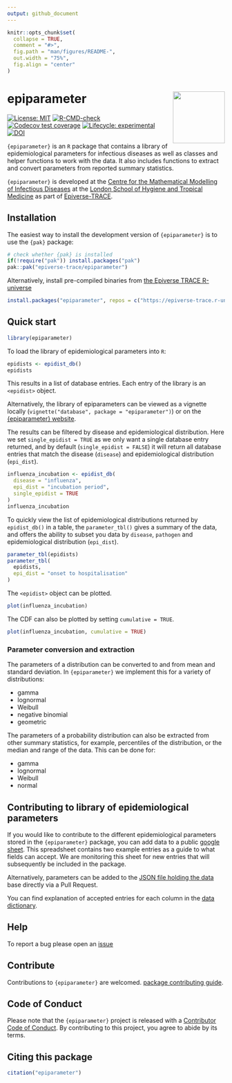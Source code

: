 ```yaml
---
output: github_document
---
```


<!-- README.md is generated from README.Rmd. Please edit that file -->

```r
knitr::opts_chunk$set(
  collapse = TRUE,
  comment = "#>",
  fig.path = "man/figures/README-",
  out.width = "75%",
  fig.align = "center"
)
```

# epiparameter <img src="man/figures/logo.png" align="right" width="120" />

<!-- badges: start -->
[![License: MIT](https://img.shields.io/badge/License-MIT-yellow.svg)](https://opensource.org/licenses/MIT)
[![R-CMD-check](https://github.com/epiverse-trace/epiparameter/actions/workflows/R-CMD-check.yaml/badge.svg)](https://github.com/epiverse-trace/epiparameter/actions/workflows/R-CMD-check.yaml)
[![Codecov test coverage](https://codecov.io/gh/epiverse-trace/epiparameter/branch/main/graph/badge.svg)](https://app.codecov.io/gh/epiverse-trace/epiparameter?branch=main)
[![Lifecycle: experimental](https://img.shields.io/badge/lifecycle-experimental-orange.svg)](https://lifecycle.r-lib.org/articles/stages.html#experimental)
[![DOI](https://zenodo.org/badge/DOI/10.5281/zenodo.11110881.svg)](https://doi.org/10.5281/zenodo.11110881)
<!-- badges: end -->

`{epiparameter}` is an `R` package that contains a library of epidemiological parameters for infectious diseases as well as classes and helper functions to work with the data. It also includes functions to extract and convert parameters from reported summary statistics.

`{epiparameter}` is developed at the [Centre for the Mathematical Modelling of Infectious Diseases](https://www.lshtm.ac.uk/research/centres/centre-mathematical-modelling-infectious-diseases) at the [London School of Hygiene and Tropical Medicine](https://www.lshtm.ac.uk/) as part of [Epiverse-TRACE](https://data.org/initiatives/epiverse/).


## Installation

The easiest way to install the development version of `{epiparameter}` is to use the `{pak}` package:

``` r
# check whether {pak} is installed
if(!require("pak")) install.packages("pak")
pak::pak("epiverse-trace/epiparameter")
```

Alternatively, install pre-compiled binaries from [the Epiverse TRACE R-universe](https://epiverse-trace.r-universe.dev/epiparameter)

```r
install.packages("epiparameter", repos = c("https://epiverse-trace.r-universe.dev", "https://cloud.r-project.org"))
```

## Quick start

```r
library(epiparameter)
```

To load the library of epidemiological parameters into `R`:

```r
epidists <- epidist_db()
epidists
```

This results in a list of database entries. Each entry of the library is an `<epidist>` object.

Alternatively, the library of epiparameters can be viewed as a vignette locally (`vignette("database", package = "epiparameter")`) or on the [{epiparameter} website](https://epiverse-trace.github.io/epiparameter/articles/database.html).

The results can be filtered by disease and epidemiological distribution. Here we set `single_epidist = TRUE` as we only want a single database entry returned, and by default (`single_epidist = FALSE`) it will return all database entries that match the disease (`disease`) and epidemiological distribution (`epi_dist`).

```r
influenza_incubation <- epidist_db(
  disease = "influenza",
  epi_dist = "incubation period",
  single_epidist = TRUE
)
influenza_incubation
```

To quickly view the list of epidemiological distributions returned by `epidist_db()` in a table, the `parameter_tbl()` gives a summary of the data, and offers the ability to subset you data by `disease`, `pathogen` and epidemiological distribution (`epi_dist`).

```r
parameter_tbl(epidists)
parameter_tbl(
  epidists,
  epi_dist = "onset to hospitalisation"
)
```

The `<epidist>` object can be plotted.

```r
plot(influenza_incubation)
```

The CDF can also be plotted by setting `cumulative = TRUE`.

```r
plot(influenza_incubation, cumulative = TRUE)
```

### Parameter conversion and extraction

The parameters of a distribution can be converted to and from mean and standard deviation. In `{epiparameter}` we implement this for a variety of distributions:

- gamma
- lognormal
- Weibull
- negative binomial
- geometric

The parameters of a probability distribution can also be extracted from other summary statistics, for example, percentiles of the distribution, or the median and range of the data. This can be done for:

- gamma
- lognormal
- Weibull
- normal

## Contributing to library of epidemiological parameters

If you would like to contribute to the different epidemiological parameters stored in the `{epiparameter}` package, you can add data to a public [google sheet](https://docs.google.com/spreadsheets/d/1eCL3n_woseg5Npu7XD7TcuNoLUIhMBu8ZoLCkVdATUE/edit?usp=sharing). This spreadsheet contains two example entries as a guide to what fields can accept. We are monitoring this sheet for new entries that will subsequently be included in the package.

Alternatively, parameters can be added to the [JSON file holding the data](https://github.com/epiverse-trace/epiparameter/blob/main/inst/extdata/parameters.json) base directly via a Pull Request.

You can find explanation of accepted entries for each column in the [data dictionary](https://github.com/epiverse-trace/epiparameter/blob/main/inst/extdata/data_dictionary.json).

## Help 

To report a bug please open an [issue](https://github.com/epiverse-trace/epiparameter/issues/new/choose)

## Contribute 

Contributions to `{epiparameter}` are welcomed. [package contributing guide](https://github.com/epiverse-trace/.github/blob/main/CONTRIBUTING.md).

## Code of Conduct

Please note that the `{epiparameter}` project is released with a [Contributor Code of Conduct](https://github.com/epiverse-trace/.github/blob/main/CODE_OF_CONDUCT.md). By contributing to this project, you agree to abide by its terms.

## Citing this package

```r
citation("epiparameter")
```
